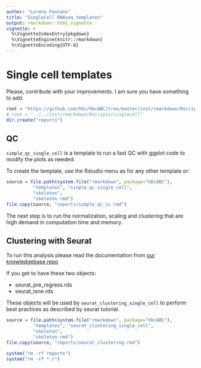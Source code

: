 ```yaml
---
author: "Lorena Pantano"
title: "SingleCell RNAseq templates"
output: rmarkdown::html_vignette
vignette: >
  %\VignetteIndexEntry{pkgdown}
  %\VignetteEngine{knitr::rmarkdown}
  %\VignetteEncoding{UTF-8}
---
```


# Single cell templates

Please, contribute with your improvements. I am sure you have something to add.

```r
root = "https://github.com/hbc/hbcABC/tree/master/inst/rmarkdown/Rscripts/singlecell"
# root = "../../inst/rmarkdown/Rscripts/singlecell"
dir.create("reports")
```


## QC

`simple_qc_single_cell` is a template to run a fast QC with ggplot code
to modify the plots as needed.

To create the template, use the Rstudio menu as for any other template or:

```r
source = file.path(system.file("rmarkdown", package="hbcABC"),
          "templates", "sinple_qc_single_cell",
          "skeleton",
          "skeleton.rmd")
file.copy(source, "reports/simple_qc_sc.rmd")
```

The next step is to run the normalization, scaling and clustering that are high
demand in computation time and memory.

## Clustering with Seurat

To run this analysis please read the documentation from [our knowledgebase repo](https://github.com/hbc/knowledgebase/blob/master/research/scrnaseq/Single-Cell.md)

If you get to have these two objects:

* seurat_pre_regress.rds
* seurat_tsne.rds

These objects will be used by `seurat_clustering_single_cell` to perform
best practices as described by seurat tutorial.

```r
source = file.path(system.file("rmarkdown", package="hbcABC"),
          "templates", "seurat_clustering_single_cell",
          "skeleton",
          "skeleton.rmd")
file.copy(source, "reports/seurat_clustering.rmd")
```


```r
system("rm -rf reports")
system("rm -rf *.r")
```


